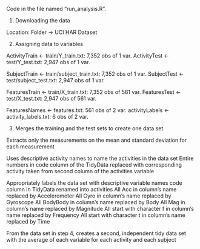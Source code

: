 Code in the file named "run_analysis.R".


1. Downloading the data

Location: Folder -> UCI HAR Dataset


2. Assigning  data to variables

ActivityTrain <- train/Y_train.txt: 7,352 obs of 1 var.
ActivityTest  <- test/Y_test.txt: 2,947 obs of 1 var.

SubjectTrain <- train/subject_train.txt: 7,352 obs of 1 var.
SubjectTest  <- test/subject_test.txt: 2,947 obs of 1 var.

FeaturesTrain <- train/X_train.txt: 7,352 obs of 561 var.
FeaturesTest  <- test/X_test.txt: 2,947 obs of 561 var.

FeaturesNames <- features.txt: 561 obs of 2 var.
activityLabels <- activity_labels.txt: 6 obs of 2 var.


3. Merges the training and the test sets to create one data set


Extracts only the measurements on the mean and standard deviation for each measurement

Uses descriptive activity names to name the activities in the data set
Entire numbers in code column of the TidyData replaced with corresponding activity taken from second column of the activities variable

Appropriately labels the data set with descriptive variable names
code column in TidyData renamed into activities
All Acc in column’s name replaced by Accelerometer
All Gyro in column’s name replaced by Gyroscope
All BodyBody in column’s name replaced by Body
All Mag in column’s name replaced by Magnitude
All start with character f in column’s name replaced by Frequency
All start with character t in column’s name replaced by Time

From the data set in step 4, creates a second, independent tidy data set with the average of each variable for each activity and each subject

